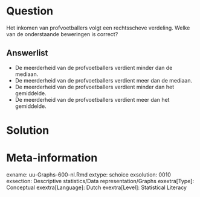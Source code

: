 Question
========
  
Het inkomen van profvoetballers volgt een rechtsscheve verdeling. Welke van de onderstaande beweringen is correct?
  
Answerlist
----------
*	De meerderheid van de profvoetballers verdient minder dan de mediaan.
*	De meerderheid van de profvoetballers verdient meer dan de mediaan.
*	De meerderheid van de profvoetballers verdient minder dan het gemiddelde. 
*	De meerderheid van de profvoetballers verdient meer dan het gemiddelde. 


Solution
========
  


Meta-information
================
exname: uu-Graphs-600-nl.Rmd
extype: schoice
exsolution: 0010
exsection: Descriptive statistics/Data representation/Graphs
exextra[Type]: Conceptual
exextra[Language]: Dutch
exextra[Level]: Statistical Literacy
